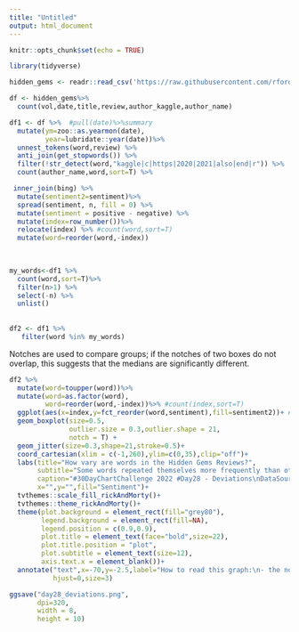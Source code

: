 ```yaml
---
title: "Untitled"
output: html_document
---
```


```r
knitr::opts_chunk$set(echo = TRUE)
```


```r
library(tidyverse)
```



```r
hidden_gems <- readr::read_csv('https://raw.githubusercontent.com/rfordatascience/tidytuesday/master/data/2022/2022-04-26/hidden_gems.csv')
```


```r
df <- hidden_gems%>%
  count(vol,date,title,review,author_kaggle,author_name)
```


```r
df1 <- df %>%  #pull(date)%>%summary
  mutate(ym=zoo::as.yearmon(date),
         year=lubridate::year(date))%>%
  unnest_tokens(word,review) %>%
  anti_join(get_stopwords()) %>%
  filter(!str_detect(word,"kaggle|c|https|2020|2021|also|end|r")) %>%
  count(author_name,word,sort=T) %>%

 inner_join(bing) %>%
  mutate(sentiment2=sentiment)%>%
  spread(sentiment, n, fill = 0) %>%
  mutate(sentiment = positive - negative) %>%
  mutate(index=row_number())%>%
  relocate(index) %>% #count(word,sort=T)
  mutate(word=reorder(word,-index)) 
 
  
```

```r
my_words<-df1 %>%
  count(word,sort=T)%>%
  filter(n>1) %>%
  select(-n) %>%
  unlist()
  
  
df2 <- df1 %>%
   filter(word %in% my_words) 
```


Notches are used to compare groups; if the notches of two boxes do not overlap, this suggests that the medians are significantly different.
```r

df2 %>%
  mutate(word=toupper(word))%>%
  mutate(word=as.factor(word),
         word=reorder(word,-index))%>% #count(index,sort=T)
  ggplot(aes(x=index,y=fct_reorder(word,sentiment),fill=sentiment2))+ # 
  geom_boxplot(size=0.5,
               outlier.size = 0.3,outlier.shape = 21,
               notch = T) +
  geom_jitter(size=0.3,shape=21,stroke=0.5)+
  coord_cartesian(xlim = c(-1,260),ylim=c(0,35),clip="off")+
  labs(title="How vary are words in the Hidden Gems Reviews?",
       subtitle="Some words repeated themselves more frequently than others,\nwith significantly different medians.",
       caption="#30DayChartChallenge 2022 #Day28 - Deviations\nDataSource: #TidyTuesday Week17 - Hidden Gems\nDataViz: Federica Gazzelloni (@fgazzelloni)",
       x="",y="",fill="Sentiment")+
  tvthemes::scale_fill_rickAndMorty()+
  tvthemes::theme_rickAndMorty()+
  theme(plot.background = element_rect(fill="grey80"),
        legend.background = element_rect(fill=NA),
        legend.position = c(0.9,0.9),
        plot.title = element_text(face="bold",size=22),
        plot.title.position = "plot",
        plot.subtitle = element_text(size=12),
        axis.text.x = element_blank())+
  annotate("text",x=-70,y=-2.5,label="How to read this graph:\n- the notches represent the median of the frequency of words\nfound in the Hidden Gems reviews by Author\n- the sidebars represent their deviations",
           hjust=0,size=3)
```


```r
ggsave("day28_deviations.png",
       dpi=320,
       width = 8,
       height = 10)
```